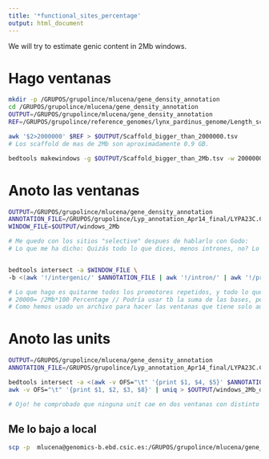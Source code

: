 ```yaml
---
title: '*functional_sites_percentage'
output: html_document
---
```


We will try to estimate genic content in 2Mb windows. 

# Hago ventanas
```bash
mkdir -p /GRUPOS/grupolince/mlucena/gene_density_annotation
cd /GRUPOS/grupolince/mlucena/gene_density_annotation
OUTPUT=/GRUPOS/grupolince/mlucena/gene_density_annotation
REF=/GRUPOS/grupolince/reference_genomes/lynx_pardinus_genome/Length_scaffolds_lp23_tab_separated

awk '$2>2000000' $REF > $OUTPUT/Scaffold_bigger_than_2000000.tsv
# Los scaffold de mas de 2Mb son aproximadamente 0.9 GB. 

bedtools makewindows -g $OUTPUT/Scaffold_bigger_than_2Mb.tsv -w 2000000 > $OUTPUT/windows_2Mb
```

# Anoto las ventanas

```bash
OUTPUT=/GRUPOS/grupolince/mlucena/gene_density_annotation
ANNOTATION_FILE=/GRUPOS/grupolince/Lyp_annotation_Apr14_final/LYPA23C.CDS.GENE_promoters.GENE_introns.UTRs.ncRNA.lncRNA.lncRNA_introns.lncRNA_promoters.UCNE.intergenic.nr.gff3
WINDOW_FILE=$OUTPUT/windows_2Mb

# Me quedo con los sitios "selective" despues de hablarlo con Godo:
# Lo que me ha dicho: Quizás todo lo que dices, menos intrones, no? Lo que sugieres más que gene content sería la densidad de sitios funcionales, pero en principio valdría. Sí, nos quedamos con la densidad de sitios no neutrales. Me parece que hacer el cálculo en bloques de 2Mb es correcto. Tenemos que capturar la densidad de sitios seleccionados en los alrededores de cada ventana. Me parece una buena aproximación.


bedtools intersect -a $WINDOW_FILE \
-b <(awk '!/intergenic/' $ANNOTATION_FILE | awk '!/intron/' | awk '!/promoter_gene_250/'| awk '!/promoter_gene_500/' | awk '!/promoter_lncRNA_250/' | awk '!/promoter_lncRNA_500/' ) -wb -wa | awk -v OFS="\t" '{print $1, $2, $3, $6, $8-$7}' | sort -k1,1 -k2,2n -k3,3n -k4,4 | bedtools groupby -g 1-3 -c 5 -o sum | awk -v OFS="\t" '{print $1, $2, $3, $4, $4/20000}' > $OUTPUT/windows_2Mb_density_functional_sites.tsv

# Lo que hago es quitarme todos los promotores repetidos, y todo lo que no es funcional (i.e. intron (tanto de gen como lncRNA) e intergenic), sumo todas esas bases y las divido por 2MB que es mi unidad. 
# 20000= /2Mb*100 Percentage // Podría usar tb la suma de las bases, pero a veces es mayor q 2Mb pq una misma base es CDS y UTR, asi que considero que esto puede ser una mejor medida. 
# Como hemos usado un archivo para hacer las ventanas que tiene solo aquellos scaffold >2Mb, este archivo ya está filtrado para esos scaffold. 
```

# Anoto las units

```bash
OUTPUT=/GRUPOS/grupolince/mlucena/gene_density_annotation
ANNOTATION_FILE=/GRUPOS/grupolince/Lyp_annotation_Apr14_final/LYPA23C.CDS.GENE_promoters.GENE_introns.UTRs.ncRNA.lncRNA.lncRNA_introns.lncRNA_promoters.UCNE.intergenic.nr.gff3

bedtools intersect -a <(awk -v OFS="\t" '{print $1, $4, $5}' $ANNOTATION_FILE) -b $OUTPUT/windows_2Mb_density_functional_sites.tsv -wb | \
awk -v OFS="\t" '{print $1, $2, $3, $8}' | uniq > $OUTPUT/windows_2Mb_density_functional_sites_per_unit.tsv

# Ojo! he comprobado que ninguna unit cae en dos ventanas con distinto valor, si no tendría que hacer la media, o solucionarlo de cualquier otra forma.
```

## Me lo bajo a local
```bash
scp -p  mlucena@genomics-b.ebd.csic.es:/GRUPOS/grupolince/mlucena/gene_density_annotation/windows_2Mb_density_functional_sites_per_unit.tsv /Users/marialucenaperez/Owncloud/publico/PhD/WG_diversity/functional_sites_density/
```
